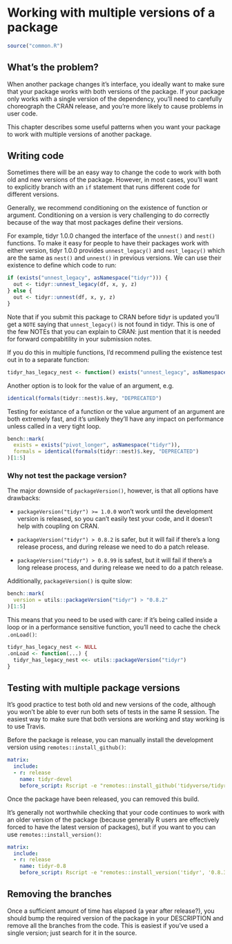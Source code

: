 # Working with multiple versions of a package {#changes-multivers}

```r
source("common.R")
```

## What's the problem?

When another package changes it's interface, you ideally want to make sure that your package works with both versions of the package. If your package only works with a single version of the dependency, you'll need to carefully choreograph the CRAN release, and you're more likely to cause problems in user code. 

This chapter describes some useful patterns when you want your package to work with multiple versions of another package.

## Writing code

Sometimes there will be an easy way to change the code to work with both old and new versions of the package. However, in most cases, you'll want to explicitly branch with an `if` statement that runs different code for different versions.

Generally, we recommend conditioning on the existence of function or argument. Conditioning on a version is very challenging to do correctly because of the way that most packages define their versions.

For example, tidyr 1.0.0 changed the interface of the `unnest()` and `nest()` functions. To make it easy for people to have their packages work with either version, tidyr 1.0.0 provides `unnest_legacy()` and `nest_legacy()` which are the same as `nest()` and `unnest()` in previous versions. We can use their existence to define which code to run:

```r
if (exists("unnest_legacy", asNamespace("tidyr"))) {
  out <- tidyr::unnest_legacy(df, x, y, z)
} else {
  out <- tidyr::unnest(df, x, y, z)
}
```

Note that if you submit this package to CRAN before tidyr is updated you'll get a `NOTE` saying that `unnest_legacy()` is not found in tidyr. This is one of the few NOTEs that you can explain to CRAN: just mention that it is needed for forward compabitility in your submission notes.

If you do this in multiple functions, I'd recommend pulling the existence test out in to a separate function:

```r
tidyr_has_legacy_nest <- function() exists("unnest_legacy", asNamespace("tidyr"))
```

Another option is to look for the value of an argument, e.g.

```r
identical(formals(tidyr::nest)$.key, "DEPRECATED")
```

Testing for existance of a function or the value argument of an argument are both extremely fast, and it's unlikely they'll have any impact on performance unless called in a very tight loop. 

```r
bench::mark(
  exists = exists("pivot_longer", asNamespace("tidyr")),
  formals = identical(formals(tidyr::nest)$.key, "DEPRECATED")
)[1:5]
```

### Why not test the package version?

The major downside of `packageVersion()`, however, is that all options have drawbacks:

* `packageVersion("tidyr") >= 1.0.0` won't work until the development version 
   is released, so you can't easily test your code, and it doesn't help with
   coupling on CRAN.
   
* `packageVersion("tidyr") > 0.8.2` is safer, but it will fail if there's a 
  long release process, and during release we need to do a patch release.
  
* `packageVersion("tidyr") > 0.8.99` is safest, but it will fail if there's a 
  long release process, and during release we need to do a patch release.

Additionally, `packageVersion()` is quite slow:

```r
bench::mark(
  version = utils::packageVersion("tidyr") > "0.8.2"
)[1:5]
```

This means that you need to be used with care: if it's being called inside a loop or in a performance sensitive function, you'll need to cache the check `.onLoad()`:

```r
tidyr_has_legacy_nest <- NULL
.onLoad <- function(...) {
  tidyr_has_legacy_nest <<- utils::packageVersion("tidyr")
}
```

## Testing with multiple package versions

It's good practice to test both old and new versions of the code, although you won't be able to ever run both sets of tests in the same R session. The easiest way to make sure that both versions are working and stay working is to use Travis.

Before the package is release, you can manually install the development version using `remotes::install_github()`:

```yaml
matrix:
  include:
  - r: release
    name: tidyr-devel
    before_script: Rscript -e "remotes::install_github('tidyverse/tidyr')"
```

Once the package have been released, you can removed this build. 

It's generally not worthwhile checking that your code continues to work with an older version of the package (because generally R users are effectively forced to have the latest version of packages), but if you want to you can use `remotes::install_version()`:

```yaml
matrix:
  include:
  - r: release
    name: tidyr-0.8
    before_script: Rscript -e "remotes::install_version('tidyr', '0.8.3')"
```

## Removing the branches

Once a sufficient amount of time has elapsed (a year after release?), you should bump the required version of the package in your DESCRIPTION and remove all the branches from the code. This is easiest if you've used a single version; just search for it in the source.